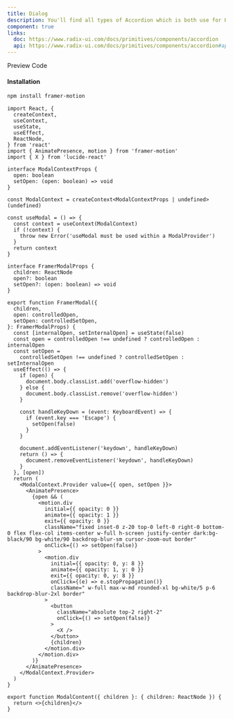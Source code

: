 ```yaml
---
title: Dialog
description: You'll find all types of Accordion which is both use for HTML, REACTJS and NEXTJS
component: true
links:
  doc: https://www.radix-ui.com/docs/primitives/components/accordion
  api: https://www.radix-ui.com/docs/primitives/components/accordion#api-reference
---
```


<Tabs defaultValue="preview" className="w-full relative">
  <TabsList>
    <TabsTrigger value="preview">Preview</TabsTrigger>
    <TabsTrigger value="codesnippet">Code</TabsTrigger>
  </TabsList>
  <TabsContent value="preview">
    <ComponentPreview name="dialog" category="modal" />
  </TabsContent>
  <TabsContent value="codesnippet">
    <CodeWrapper>
      <CodePreview name="dialog" category="modal" />
    </CodeWrapper>

  </TabsContent>
</Tabs>

#### Installation

```bash
npm install framer-motion
```

```tsx title={"modal.tsx"}
import React, {
  createContext,
  useContext,
  useState,
  useEffect,
  ReactNode,
} from 'react'
import { AnimatePresence, motion } from 'framer-motion'
import { X } from 'lucide-react'

interface ModalContextProps {
  open: boolean
  setOpen: (open: boolean) => void
}

const ModalContext = createContext<ModalContextProps | undefined>(undefined)

const useModal = () => {
  const context = useContext(ModalContext)
  if (!context) {
    throw new Error('useModal must be used within a ModalProvider')
  }
  return context
}

interface FramerModalProps {
  children: ReactNode
  open?: boolean
  setOpen?: (open: boolean) => void
}

export function FramerModal({
  children,
  open: controlledOpen,
  setOpen: controlledSetOpen,
}: FramerModalProps) {
  const [internalOpen, setInternalOpen] = useState(false)
  const open = controlledOpen !== undefined ? controlledOpen : internalOpen
  const setOpen =
    controlledSetOpen !== undefined ? controlledSetOpen : setInternalOpen
  useEffect(() => {
    if (open) {
      document.body.classList.add('overflow-hidden')
    } else {
      document.body.classList.remove('overflow-hidden')
    }

    const handleKeyDown = (event: KeyboardEvent) => {
      if (event.key === 'Escape') {
        setOpen(false)
      }
    }

    document.addEventListener('keydown', handleKeyDown)
    return () => {
      document.removeEventListener('keydown', handleKeyDown)
    }
  }, [open])
  return (
    <ModalContext.Provider value={{ open, setOpen }}>
      <AnimatePresence>
        {open && (
          <motion.div
            initial={{ opacity: 0 }}
            animate={{ opacity: 1 }}
            exit={{ opacity: 0 }}
            className="fixed inset-0 z-20 top-0 left-0 right-0 bottom-0 flex flex-col items-center w-full h-screen justify-center dark:bg-black/90 bg-white/90 backdrop-blur-sm cursor-zoom-out border"
            onClick={() => setOpen(false)}
          >
            <motion.div
              initial={{ opacity: 0, y: 8 }}
              animate={{ opacity: 1, y: 0 }}
              exit={{ opacity: 0, y: 8 }}
              onClick={(e) => e.stopPropagation()}
              className=" w-full max-w-md rounded-xl bg-white/5 p-6 backdrop-blur-2xl border"
            >
              <button
                className="absolute top-2 right-2"
                onClick={() => setOpen(false)}
              >
                <X />
              </button>
              {children}
            </motion.div>
          </motion.div>
        )}
      </AnimatePresence>
    </ModalContext.Provider>
  )
}

export function ModalContent({ children }: { children: ReactNode }) {
  return <>{children}</>
}
```
